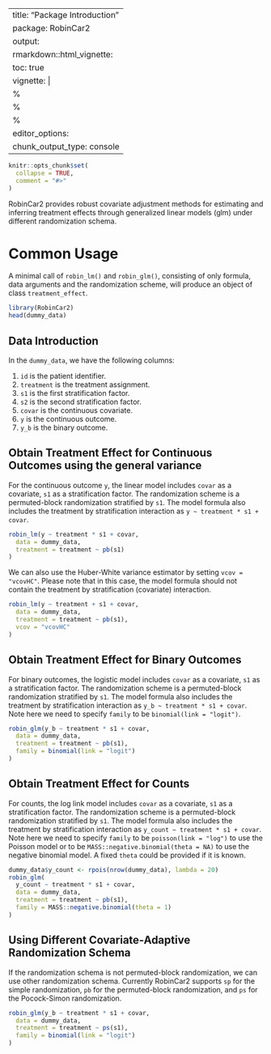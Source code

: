 
---
title: "Package Introduction"
package: RobinCar2
output:
  rmarkdown::html_vignette:
          toc: true
vignette: |
  %\VignetteIndexEntry{Package Introduction}
  %\VignetteEncoding{UTF-8}
  %\VignetteEngine{knitr::rmarkdown}
editor_options:
  chunk_output_type: console
---

```r
knitr::opts_chunk$set(
  collapse = TRUE,
  comment = "#>"
)
```

RobinCar2 provides robust covariate adjustment methods for estimating and
inferring treatment effects through generalized linear models (glm) under
different randomization schema.

# Common Usage
A minimal call of `robin_lm()` and `robin_glm()`, consisting of only formula,
data arguments and the randomization scheme, will produce an object of class
`treatment_effect`.

```r
library(RobinCar2)
head(dummy_data)
```

## Data Introduction

In the `dummy_data`, we have the following columns:

1. `id` is the patient identifier.
1. `treatment` is the treatment assignment.
1. `s1` is the first stratification factor.
1. `s2` is the second stratification factor.
1. `covar` is the continuous covariate.
1. `y` is the continuous outcome.
1. `y_b` is the binary outcome.

## Obtain Treatment Effect for Continuous Outcomes using the general variance

For the continuous outcome `y`, the linear model includes `covar` as a covariate,
`s1` as a stratification factor. The randomization scheme is a permuted-block
randomization stratified by `s1`. The model formula also includes the treatment
by stratification interaction as `y ~ treatment * s1 + covar`.

```r
robin_lm(y ~ treatment * s1 + covar,
  data = dummy_data,
  treatment = treatment ~ pb(s1)
)
```

We can also use the Huber-White variance estimator by setting `vcov = "vcovHC"`.
Please note that in this case, the model formula should not contain the
treatment by stratification (covariate) interaction.

```r
robin_lm(y ~ treatment + s1 + covar,
  data = dummy_data,
  treatment = treatment ~ pb(s1),
  vcov = "vcovHC"
)
```

## Obtain Treatment Effect for Binary Outcomes

For binary outcomes, the logistic model includes `covar` as a covariate,
`s1` as a stratification factor. The randomization scheme is a permuted-block
randomization stratified by `s1`. The model formula also includes the treatment
by stratification interaction as `y_b ~ treatment * s1 + covar`. Note here we need
to specify `family` to be `binomial(link = "logit")`.

```r
robin_glm(y_b ~ treatment * s1 + covar,
  data = dummy_data,
  treatment = treatment ~ pb(s1),
  family = binomial(link = "logit")
)
```

## Obtain Treatment Effect for Counts

For counts, the log link model includes `covar` as a covariate,
`s1` as a stratification factor. The randomization scheme is a permuted-block
randomization stratified by `s1`. The model formula also includes the treatment
by stratification interaction as `y_count ~ treatment * s1 + covar`. Note here
we need to specify `family` to be `poisson(link = "log")` to use the Poisson
model or to be `MASS::negative.binomial(theta = NA)` to use the negative
binomial model. A fixed `theta` could be provided if it is known.

```r
dummy_data$y_count <- rpois(nrow(dummy_data), lambda = 20)
robin_glm(
  y_count ~ treatment * s1 + covar,
  data = dummy_data,
  treatment = treatment ~ pb(s1),
  family = MASS::negative.binomial(theta = 1)
)
```

## Using Different Covariate-Adaptive Randomization Schema

If the randomization schema is not permuted-block randomization, we can use
other randomization schema. Currently RobinCar2 supports `sp` for the simple
randomization, `pb` for the permuted-block randomization, and `ps` for the
Pocock-Simon randomization.

```r
robin_glm(y_b ~ treatment * s1 + covar,
  data = dummy_data,
  treatment = treatment ~ ps(s1),
  family = binomial(link = "logit")
)
```
